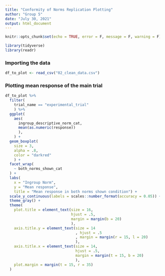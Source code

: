 ```yaml
---
title: "Conformity of Norms Replication Plotting"
author: "Group 5"
date: "July 30, 2021"
output: html_document
---
```


```r
knitr::opts_chunk$set(echo = TRUE, error = F, message = F, warning = F)
```

```r

library(tidyverse)
library(readr)

```


### Importing the data

```r

df_to_plot <- read_csv("02_clean_data.csv")

```

### Plotting mean response of the main trial

```r
df_to_plot %>%
  filter(
    trial_name == "experimental_trial"
    ) %>%
  ggplot(
    aes(
      ingroup_descriptive_norm_cat,
      mean(as.numeric(response))
      ), 
    ) +
  geom_boxplot(
    size = 3,
    alpha = .8, 
    color = "darkred"
    ) +
  facet_wrap(
    ~ both_norms_shown_cat
  ) +
  labs(
    x = "Ingroup Norm",
    y = "Mean response",
    title = "Mean response in both norms shown condition") +
  scale_y_continuous(labels = scales::number_format(accuracy = 0.05)) +
  theme_gray() +
  theme(
    plot.title = element_text(size = 16, 
                              hjust = .5, 
                              margin = margin(b = 20)
                              ),
    axis.title.y = element_text(size = 14
                                , hjust = .5
                                , margin = margin(r = 15, l = 20)
                                ),
    axis.title.x = element_text(size = 14, 
                                hjust = .5,
                                margin = margin(t = 15, b = 20)
                                ),
    plot.margin = margin(t = 15, r = 35)
  )

```